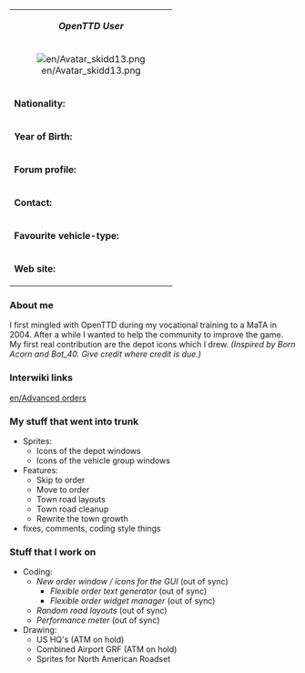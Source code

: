{| class="infobox bordered" align="right" style="width: 30em; font-size: 90%;" cellpadding="2"
| colspan="2" style="text-align: center;" | '''''OpenTTD User'''''
|-
| colspan="2" style="text-align: center;" | [[File:en/Avatar skidd13.png|center]]
|- style="vertical-align: top;"
| '''Nationality:'''
| German
|- style="vertical-align: top;"
| '''Year of Birth:'''
| 1985
|- style="vertical-align: top;"
| '''Forum profile:'''
| [http://tt-forums.net/memberlist.php?mode=viewprofile&u=6282 Profile]
|- style="vertical-align: top;"
| '''Contact:'''
| jabber://skidd13@jabber.ccc.de
icq: 326889115
|- style="vertical-align: top;"
| '''Favourite vehicle-type:'''
| [[File:en/Manual/Manual html m16a497ce.png]] [[File:en/Manual/Manual html m3518e48c.png]] [[File:en/Manual/Manual html 442702e6.png]] [[File:en/Manual/Manual html 53123a33.png]]
|- style="vertical-align: top;"
|'''Web site:'''
| none
|}

=== About me ===
I first mingled with OpenTTD during my vocational training to a MaTA in 2004.
After a while I wanted to help the community to improve the game. My first real contribution are the depot icons which I drew. ''(Inspired by Born Acorn and Bot_40. Give credit where credit is due.)''

=== Interwiki links ===
[[en/Advanced orders]]

=== My stuff that went into trunk ===
* Sprites:
** Icons of the depot windows
** Icons of the vehicle group windows
* Features:
** Skip to order
** Move to order
** Town road layouts
** Town road cleanup
** Rewrite the town growth
* fixes, comments, coding style things

=== Stuff that I work on ===
* Coding:
** ''New order window / icons for the GUI'' (out of sync)
*** ''Flexible order text generator'' (out of sync)
*** ''Flexible order widget manager'' (out of sync)
** ''Random road layouts'' (out of sync)
** ''Performance meter'' (out of sync)
* Drawing:
** US HQ's (ATM on hold)
** Combined Airport GRF (ATM on hold)
** Sprites for North American Roadset